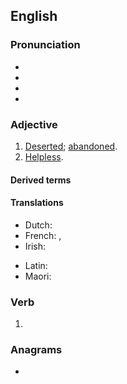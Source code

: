 ==English==

===Pronunciation===
* {{IPA|/fɔɹˈseɪkən/|lang=en}}
* {{audio|en-us-forsaken.ogg|Audio (GA)|lang=en}}
* {{rhymes|eɪkən|lang=en}}
* {{hyphenation|for|sak|en|lang=en}}

===Adjective===
{{en-adj}}

# [[deserted|Deserted]]; [[abandoned]].
# [[helpless|Helpless]].

====Derived terms====
{{der3|en
|forsakenly
|forsakenness
|godforsaken}}

====Translations====
{{trans-top|abandoned}}
* Dutch: {{t+|nl|verlaten}}
* French: {{t+|fr|abandonné}}, {{t+|fr|esseulé}}
* Irish: {{t|ga|fágtha}}
{{trans-mid}}
* Latin: {{t|la|dērelictus}}
* Maori: {{t|mi|toreke}}
{{trans-bottom}}

===Verb===
{{head|en|verb form|cat2=irregular past participles}}

# {{inflection of|forsake||past|part|lang=en}}

===Anagrams===
* {{anagrams|en|a=aefknors|oak ferns}}